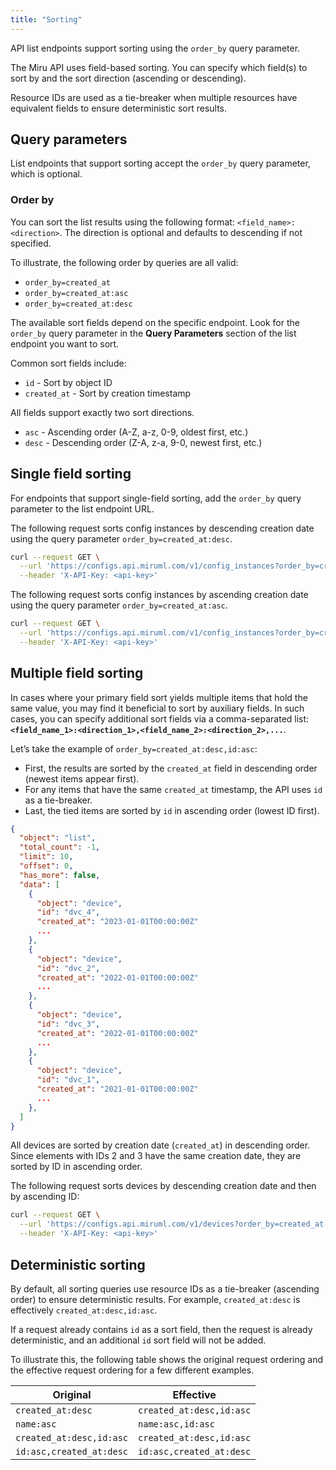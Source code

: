 ```yaml
---
title: "Sorting"
---
```


API list endpoints support sorting using the `order_by` query parameter.

The Miru API uses field-based sorting. You can specify which field(s) to sort by and the sort direction (ascending or descending).

Resource IDs are used as a tie-breaker when multiple resources have equivalent fields to ensure deterministic sort results.

## Query parameters

List endpoints that support sorting accept the `order_by` query parameter, which is optional.

### Order by

You can sort the list results using the following format: `<field_name>:<direction>`. The direction is optional and defaults to descending if not specified.

To illustrate, the following order by queries are all valid:

- `order_by=created_at`
- `order_by=created_at:asc`
- `order_by=created_at:desc`

The available sort fields depend on the specific endpoint. Look for the `order_by` query parameter in the **Query Parameters** section of the list endpoint you want to sort.

Common sort fields include:

- `id` - Sort by object ID
- `created_at` - Sort by creation timestamp

All fields support exactly two sort directions.

- `asc` - Ascending order (A-Z, a-z, 0-9, oldest first, etc.)
- `desc` - Descending order (Z-A, z-a, 9-0, newest first, etc.)

## Single field sorting

For endpoints that support single-field sorting, add the `order_by` query parameter to the list endpoint URL.

The following request sorts config instances by descending creation date using the query parameter `order_by=created_at:desc`.

```bash
curl --request GET \
  --url 'https://configs.api.miruml.com/v1/config_instances?order_by=created_at:desc' \
  --header 'X-API-Key: <api-key>'
```

The following request sorts config instances by ascending creation date using the query parameter `order_by=created_at:asc`.

```bash
curl --request GET \
  --url 'https://configs.api.miruml.com/v1/config_instances?order_by=created_at:asc' \
  --header 'X-API-Key: <api-key>'
```

## Multiple field sorting

In cases where your primary field sort yields multiple items that hold the same value, you may find it beneficial to sort by auxiliary fields. In such cases, you can specify additional sort fields via a comma-separated list: **`<field_name_1>:<direction_1>,<field_name_2>:<direction_2>,...`**.

Let’s take the example of `order_by=created_at:desc,id:asc`:

- First, the results are sorted by the `created_at` field in descending order (newest items appear first).
- For any items that have the same `created_at` timestamp, the API uses `id` as a tie-breaker.
- Last, the tied items are sorted by `id` in ascending order (lowest ID first).

```json
{
  "object": "list",
  "total_count": -1,
  "limit": 10,
  "offset": 0,
  "has_more": false,
  "data": [
    {
      "object": "device",
      "id": "dvc_4",
      "created_at": "2023-01-01T00:00:00Z"
      ...
    },
    {
      "object": "device",
      "id": "dvc_2",
      "created_at": "2022-01-01T00:00:00Z"
      ...
    },
    {
      "object": "device",
      "id": "dvc_3",
      "created_at": "2022-01-01T00:00:00Z"
      ...
    },
    {
      "object": "device",
      "id": "dvc_1",
      "created_at": "2021-01-01T00:00:00Z"
      ...
    },
  ]
}
```

All devices are sorted by creation date (`created_at`) in descending order. Since elements with IDs 2 and 3 have the same creation date, they are sorted by ID in ascending order.

The following request sorts devices by descending creation date and then by ascending ID:

```bash
curl --request GET \
  --url 'https://configs.api.miruml.com/v1/devices?order_by=created_at:desc,id:asc' \
  --header 'X-API-Key: <api-key>'
```

## Deterministic sorting

By default, all sorting queries use resource IDs as a tie-breaker (ascending order) to ensure deterministic results. For example, `created_at:desc` is effectively `created_at:desc,id:asc`.

If a request already contains `id` as a sort field, then the request is already deterministic, and an additional `id` sort field will not be added.

To illustrate this, the following table shows the original request ordering and the effective request ordering for a few different examples.

| Original                 | Effective                |
| ------------------------ | ------------------------ |
| `created_at:desc`        | `created_at:desc,id:asc` |
| `name:asc`               | `name:asc,id:asc`        |
| `created_at:desc,id:asc` | `created_at:desc,id:asc` |
| `id:asc,created_at:desc` | `id:asc,created_at:desc` |